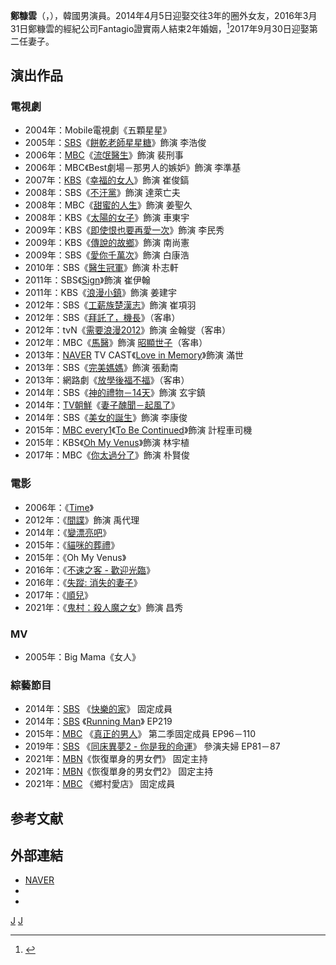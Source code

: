{{藝人
| 姓名 = 鄭糠雲
| 類型 = 男演員
| 外文名 = 정겨운
| 外文 = ko
| 羅馬拼音 = Jung Gyeo Woon
| 國籍 = {{KOR}}
| 出生日期 = {{birth_date_and_age|1982|6|28}}
| 職業 = [[演員|演員]]
| 語言 = [[韓語|韓語]]
| 教育程度 = 大同商業高等學校 畢業
| 配偶 = {{marriage|圈外女性|2014|2016|reason=divorced}}<br>{{marriage|圈外女性|2017}}
| 出道日期 = 2004年
| 出道作 = 《五顆星星》
| 代表作 = 《[[幸福的女人|幸福的女人]]》<br/>《[[太陽的女子|太陽的女子]]》<br/>《[[愛你千萬次|愛你千萬次]]》<br/>《[[工薪族楚漢志|工薪族楚漢志]]》
| 活躍年代 = 
| 唱片公司 = 
| 經紀公司 = C9娛樂（2004年至2021年）<br/>Dear ENT（2021年10月至今）
| 相關團體 = 
| image = Jung Gyu-woon (정겨운) in Jan 2015.jpg
| 出生地 = {{KOR}}[[首爾特別市|首爾特別市]]
| 婚姻狀況 = 
| 電視節目 = 
| 電影 = 
}}

'''鄭糠雲'''（{{lang-ko|'''정겨운'''}}，{{bd|1982年|6月28日}}），韓國男演員。2014年4月5日迎娶交往3年的圈外女友，2016年3月31日鄭糠雲的經紀公司Fantagio證實兩人結束2年婚姻，<ref>{{Cite web |url=http://www.setn.com/News.aspx?NewsID=134523 |title=鄭糠雲爆閃離！2年婚姻出現裂痕　結婚周年前夕姐弟情玩完 |accessdate=2016-03-31 |archive-date=2016-04-12 |archive-url=https://web.archive.org/web/20160412074915/http://www.setn.com/News.aspx?NewsID=134523 |dead-url=no }}</ref>2017年9月30日迎娶第二任妻子。

== 演出作品 ==
=== 電視劇 ===
*2004年：Mobile電視劇《五顆星星》
*2005年：[[SBS株式會社|SBS]]《[[餅乾老師星星糖|餅乾老師星星糖]]》飾演 李浩俊
*2006年：[[文化廣播_(韓國)|MBC]]《[[流氓醫生_(電視劇)|流氓醫生]]》飾演 裴刑事
*2006年：MBC《Best劇場－那男人的嫉妒》飾演 李準基
*2007年：[[韓國放送公社|KBS]]《[[幸福的女人|幸福的女人]]》飾演 崔俊鎬
*2008年：SBS《[[不汗黨|不汗黨]]》飾演 達萊亡夫
*2008年：MBC《[[甜蜜的人生|甜蜜的人生]]》飾演 姜聖久
*2008年：KBS《[[太陽的女子|太陽的女子]]》飾演 車東宇
*2009年：KBS《[[即使恨也要再愛一次|即使恨也要再愛一次]]》飾演 李民秀
*2009年：KBS《[[傳說的故鄉|傳說的故鄉]]》飾演 南尚憲
*2009年：SBS《[[愛你千萬次|愛你千萬次]]》飾演 白康浩
*2010年：SBS《[[醫生冠軍|醫生冠軍]]》飾演 朴志軒
*2011年：SBS《[[Sign_(韓國電視劇)|Sign]]》飾演 崔伊翰
*2011年：KBS《[[浪漫小鎮|浪漫小鎮]]》飾演 姜建宇
*2012年：SBS《[[工薪族楚漢志|工薪族楚漢志]]》飾演 崔項羽
*2012年：SBS《[[拜託了，機長|拜託了，機長]]》（客串）
*2012年：tvN《[[需要浪漫2012|需要浪漫2012]]》飾演 金翰燮（客串）
*2012年：MBC《[[馬醫|馬醫]]》飾演 [[昭顯世子|昭顯世子]]（客串）
*2013年：[[NAVER|NAVER]] TV CAST《[[Love_in_Memory#第一季|Love in Memory]]》飾演 滿世
*2013年：SBS《[[完美媽媽|完美媽媽]]》飾演 張勳南
*2013年：網路劇《[[放學後福不福|放學後福不福]]》（客串）
*2014年：SBS《[[神的禮物－14天|神的禮物－14天]]》飾演 玄宇鎮
*2014年：[[TV朝鮮|TV朝鮮]]《[[妻子醜聞－起風了|妻子醜聞－起風了]]》
*2014年：SBS《[[美女的誕生|美女的誕生]]》飾演 李康俊
*2015年：[[MBC_Plus_Media|MBC every1]]《[[To_Be_Continued|To Be Continued]]》飾演 計程車司機
*2015年：KBS《[[Oh_My_Venus|Oh My Venus]]》飾演 林宇植
*2017年：MBC《[[你太過分了|你太過分了]]》飾演 朴賢俊

=== 電影 ===
*2006年：《[[Time_(電影)|Time]]》
*2012年：《[[間諜_(2012年電影)|間諜]]》飾演 禹代理
*2014年：《[[變漂亮吧|變漂亮吧]]》
*2015年：《[[貓咪的葬禮|貓咪的葬禮]]》
*2015年：《Oh My Venus》
*2016年：《[[不速之客_-_歡迎光臨|不速之客 - 歡迎光臨]]》
*2016年：《[[失蹤:_消失的妻子|失蹤: 消失的妻子]]》
*2017年：《[[順兒|順兒]]》
*2021年：《[[鬼村：殺人魔之女|鬼村：殺人魔之女]]》飾演 昌秀

=== MV ===
*2005年：Big Mama《女人》

===綜藝節目===
*2014年：[[SBS|SBS]] 《[[快樂的家|快樂的家]]》 固定成員
*2014年：[[SBS|SBS]] 《[[Running_Man|Running Man]]》 EP219
*2015年：[[MBC|MBC]] 《[[真正的男人|真正的男人]]》 第二季固定成員 EP96－110
*2019年：[[SBS|SBS]] 《[[同床異夢2_-_你是我的命運|同床異夢2 - 你是我的命運]]》 參演夫婦 EP81－87
*2021年：[[MBN|MBN]]《恢復單身的男女們》 固定主持
*2021年：[[MBN|MBN]]《恢復單身的男女們2》 固定主持
*2021年：[[MBC|MBC]] 《鄉村愛店》 固定成員

==参考文献==
{{reflist}}

== 外部連結 ==
*[http://people.search.naver.com/search.naver?where=nexearch&query=%EC%A0%95%EA%B2%A8%EC%9A%B4&sm=tab_txc&ie=utf8&key=PeopleService&os=102843 NAVER] {{Wayback|url=http://people.search.naver.com/search.naver?where=nexearch&query=%EC%A0%95%EA%B2%A8%EC%9A%B4&sm=tab_txc&ie=utf8&key=PeopleService&os=102843 |date=20140115155036 }}{{ko}}
*{{twitter|gyun628}}
*{{facebook|ft.jgwoon}}{{ko}}


{{authority control}}
[[Category:韓國電視演員|J]]
[[Category:鄭姓|J]]